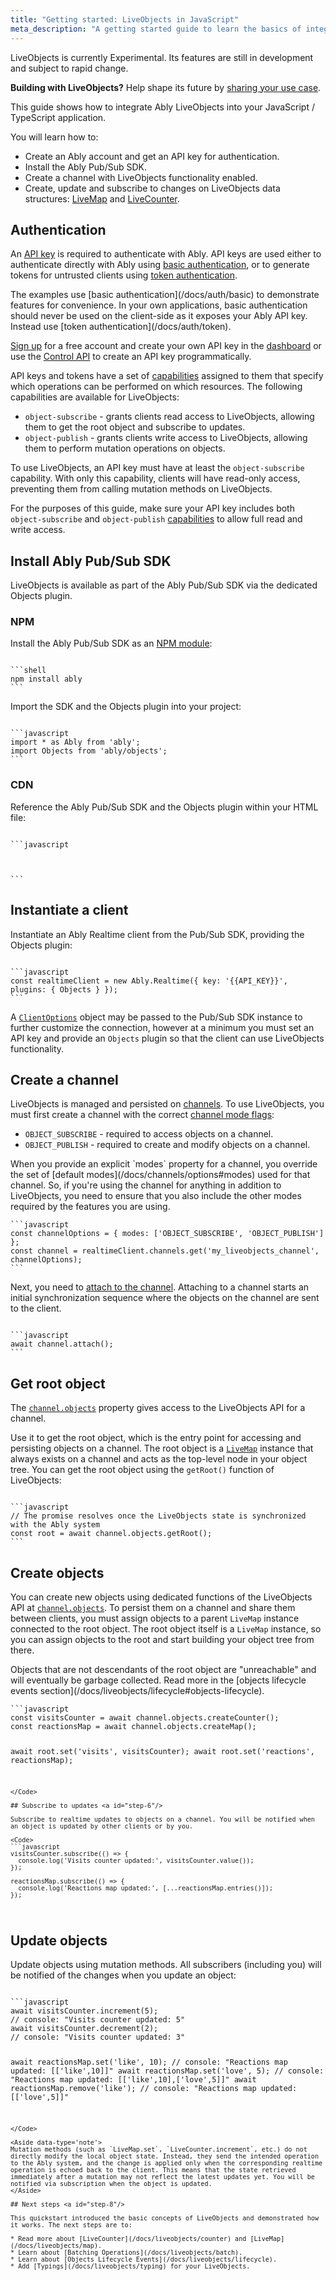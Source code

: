 ```yaml
---
title: "Getting started: LiveObjects in JavaScript"
meta_description: "A getting started guide to learn the basics of integrating the Ably LiveObjects product into your JavaScript application."
---
```


<Aside data-type='experimental'>
LiveObjects is currently Experimental. Its features are still in development and subject to rapid change.

**Building with LiveObjects?** Help shape its future by [sharing your use case](https://44qpp.share.hsforms.com/2fZobHQA1ToyRfB9xqZYQmQ).
</Aside>

This guide shows how to integrate Ably LiveObjects into your JavaScript / TypeScript application.

You will learn how to:

* Create an Ably account and get an API key for authentication.
* Install the Ably Pub/Sub SDK.
* Create a channel with LiveObjects functionality enabled.
* Create, update and subscribe to changes on LiveObjects data structures: [LiveMap](/docs/liveobjects/map) and [LiveCounter](/docs/liveobjects/counter).

## Authentication <a id="step-0"/>

An [API key](/docs/auth#api-keys) is required to authenticate with Ably. API keys are used either to authenticate directly with Ably using [basic authentication](/docs/auth/basic), or to generate tokens for untrusted clients using [token authentication](/docs/auth/token).

<Aside data-type='important'>
The examples use [basic authentication](/docs/auth/basic) to demonstrate features for convenience. In your own applications, basic authentication should never be used on the client-side as it exposes your Ably API key. Instead use [token authentication](/docs/auth/token).
</Aside>

[Sign up](https://ably.com/sign-up) for a free account and create your own API key in the [dashboard](https://ably.com/dashboard) or use the [Control API](/docs/platform/account/control-api) to create an API key programmatically.

API keys and tokens have a set of [capabilities](/docs/auth/capabilities) assigned to them that specify which operations can be performed on which resources. The following capabilities are available for LiveObjects:

* `object-subscribe` - grants clients read access to LiveObjects, allowing them to get the root object and subscribe to updates.
* `object-publish` - grants clients write access to LiveObjects, allowing them to perform mutation operations on objects.

To use LiveObjects, an API key must have at least the `object-subscribe` capability. With only this capability, clients will have read-only access, preventing them from calling mutation methods on LiveObjects.

For the purposes of this guide, make sure your API key includes both `object-subscribe` and `object-publish` [capabilities](/docs/auth/capabilities) to allow full read and write access.

## Install Ably Pub/Sub SDK <a id="step-1"/>

LiveObjects is available as part of the Ably Pub/Sub SDK via the dedicated Objects plugin.

### NPM <a id="npm"/>

Install the Ably Pub/Sub SDK as an [NPM module](https://www.npmjs.com/package/ably):

<Code>
```shell
npm install ably
```
</Code>

Import the SDK and the Objects plugin into your project:

<Code>
```javascript
import * as Ably from 'ably';
import Objects from 'ably/objects';
```
</Code>

### CDN <a id="cdn"/>

Reference the Ably Pub/Sub SDK and the Objects plugin within your HTML file:

<Code>
```javascript
<script src="https://cdn.ably.com/lib/ably.min-2.js"></script>
<script src="https://cdn.ably.com/lib/objects.umd.min-2.js"></script>
<script>
  // Objects plugin is now available on the global object via the `AblyObjectsPlugin` property
  const Objects = window.AblyObjectsPlugin;
</script>
```
</Code>

## Instantiate a client <a id="step-2"/>

Instantiate an Ably Realtime client from the Pub/Sub SDK, providing the Objects plugin:

<Code>
```javascript
const realtimeClient = new Ably.Realtime({ key: '{{API_KEY}}', plugins: { Objects } });
```
</Code>

A [`ClientOptions`](/docs/api/realtime-sdk#client-options) object may be passed to the Pub/Sub SDK instance to further customize the connection, however at a minimum you must set an API key and provide an `Objects` plugin so that the client can use LiveObjects functionality.

## Create a channel <a id="step-3"/>

LiveObjects is managed and persisted on [channels](/docs/channels). To use LiveObjects, you must first create a channel with the correct [channel mode flags](/docs/channels/options#modes):

* `OBJECT_SUBSCRIBE` - required to access objects on a channel.
* `OBJECT_PUBLISH` - required to create and modify objects on a channel.

<Aside data-type='note'>
When you provide an explicit `modes` property for a channel, you override the set of [default modes](/docs/channels/options#modes) used for that channel. So, if you're using the channel for anything in addition to LiveObjects, you need to ensure that you also include the other modes required by the features you are using.
</Aside>

<Code>
```javascript
const channelOptions = { modes: ['OBJECT_SUBSCRIBE', 'OBJECT_PUBLISH'] };
const channel = realtimeClient.channels.get('my_liveobjects_channel', channelOptions);
```
</Code>

Next, you need to [attach to the channel](/docs/channels/states). Attaching to a channel starts an initial synchronization sequence where the objects on the channel are sent to the client.

<Code>
```javascript
await channel.attach();
```
</Code>

## Get root object <a id="step-4"/>

The [`channel.objects`](/docs/api/realtime-sdk/channels#objects) property gives access to the LiveObjects API for a channel.

Use it to get the root object, which is the entry point for accessing and persisting objects on a channel. The root object is a [`LiveMap`](/docs/liveobjects/map) instance that always exists on a channel and acts as the top-level node in your object tree. You can get the root object using the `getRoot()` function of LiveObjects:

<Code>
```javascript
// The promise resolves once the LiveObjects state is synchronized with the Ably system
const root = await channel.objects.getRoot();
```
</Code>

## Create objects <a id="step-5"/>

You can create new objects using dedicated functions of the LiveObjects API at [`channel.objects`](/docs/api/realtime-sdk/channels#objects). To persist them on a channel and share them between clients, you must assign objects to a parent `LiveMap` instance connected to the root object. The root object itself is a `LiveMap` instance, so you can assign objects to the root and start building your object tree from there.

<Aside data-type='note'>
Objects that are not descendants of the root object are "unreachable" and will eventually be garbage collected. Read more in the [objects lifecycle events section](/docs/liveobjects/lifecycle#objects-lifecycle).
</Aside>

<Code>
```javascript
const visitsCounter = await channel.objects.createCounter();
const reactionsMap = await channel.objects.createMap();

await root.set('visits', visitsCounter);
await root.set('reactions', reactionsMap);
```
</Code>

## Subscribe to updates <a id="step-6"/>

Subscribe to realtime updates to objects on a channel. You will be notified when an object is updated by other clients or by you.

<Code>
```javascript
visitsCounter.subscribe(() => {
  console.log('Visits counter updated:', visitsCounter.value());
});

reactionsMap.subscribe(() => {
  console.log('Reactions map updated:', [...reactionsMap.entries()]);
});
```
</Code>

## Update objects <a id="step-7"/>

Update objects using mutation methods. All subscribers (including you) will be notified of the changes when you update an object:

<Code>
```javascript
await visitsCounter.increment(5);
// console: "Visits counter updated: 5"
await visitsCounter.decrement(2);
// console: "Visits counter updated: 3"

await reactionsMap.set('like', 10);
// console: "Reactions map updated: [['like',10]]"
await reactionsMap.set('love', 5);
// console: "Reactions map updated: [['like',10],['love',5]]"
await reactionsMap.remove('like');
// console: "Reactions map updated: [['love',5]]"
```
</Code>

<Aside data-type='note'>
Mutation methods (such as `LiveMap.set`, `LiveCounter.increment`, etc.) do not directly modify the local object state. Instead, they send the intended operation to the Ably system, and the change is applied only when the corresponding realtime operation is echoed back to the client. This means that the state retrieved immediately after a mutation may not reflect the latest updates yet. You will be notified via subscription when the object is updated.
</Aside>

## Next steps <a id="step-8"/>

This quickstart introduced the basic concepts of LiveObjects and demonstrated how it works. The next steps are to:

* Read more about [LiveCounter](/docs/liveobjects/counter) and [LiveMap](/docs/liveobjects/map).
* Learn about [Batching Operations](/docs/liveobjects/batch).
* Learn about [Objects Lifecycle Events](/docs/liveobjects/lifecycle).
* Add [Typings](/docs/liveobjects/typing) for your LiveObjects.
